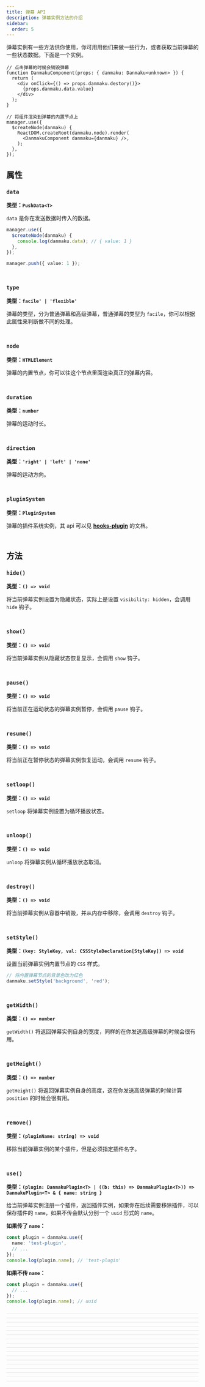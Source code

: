 ```yaml
---
title: 弹幕 API
description: 弹幕实例方法的介绍
sidebar:
  order: 5
---
```


弹幕实例有一些方法供你使用，你可用用他们来做一些行为，或者获取当前弹幕的一些状态数据。下面是一个实例。

```tsx title="init.tsx"
// 点击弹幕的时候会销毁弹幕
function DanmakuComponent(props: { danmaku: Danmaku<unknown> }) {
  return (
    <div onClick={() => props.danmaku.destory()}>
      {props.danmaku.data.value}
    </div>
  );
}

// 将组件渲染到弹幕的内置节点上
manager.use({
  $createNode(danmaku) {
    ReactDOM.createRoot(danmaku.node).render(
      <DanmakuComponent danmaku={danmaku} />,
    );
  },
});
```

## 属性

### `data`

**类型：`PushData<T>`**

`data` 是你在发送数据时传入的数据。

```ts title="init.tsx"
manager.use({
  $createNode(danmaku) {
    console.log(danmaku.data); // { value: 1 }
  },
});

manager.push({ value: 1 });
```

<div style="border-bottom: 0.5px solid #e2e2e3; padding: 10px 0" />

### `type`

**类型：`facile' | 'flexible'`**

弹幕的类型，分为普通弹幕和高级弹幕，普通弹幕的类型为 `facile`，你可以根据此属性来判断做不同的处理。

<div style="border-bottom: 0.5px solid #e2e2e3; padding: 10px 0" />

### `node`

**类型：`HTMLElement`**

弹幕的内置节点，你可以往这个节点里面渲染真正的弹幕内容。

<div style="border-bottom: 0.5px solid #e2e2e3; padding: 10px 0" />

### `duration`

**类型：`number`**

弹幕的运动时长。

<div style="border-bottom: 0.5px solid #e2e2e3; padding: 10px 0" />

### `direction`

**类型：`'right' | 'left' | 'none'`**

弹幕的运动方向。

<div style="border-bottom: 0.5px solid #e2e2e3; padding: 10px 0" />

### `pluginSystem`

**类型：`PluginSystem`**

弹幕的插件系统实例，其 api 可以见 [**hooks-plugin**](https://github.com/imtaotao/hooks-plugin?tab=readme-ov-file#apis) 的文档。

<div style="border-bottom: 0.5px solid #e2e2e3; padding: 10px 0" />

## 方法

### `hide()`

**类型：`() => void`**

将当前弹幕实例设置为隐藏状态，实际上是设置 `visibility: hidden`，会调用 `hide` 钩子。

<div style="border-bottom: 0.5px solid #e2e2e3; padding: 10px 0" />

### `show()`

**类型：`() => void`**

将当前弹幕实例从隐藏状态恢复显示，会调用 `show` 钩子。

<div style="border-bottom: 0.5px solid #e2e2e3; padding: 10px 0" />

### `pause()`

**类型：`() => void`**

将当前正在运动状态的弹幕实例暂停，会调用 `pause` 钩子。

<div style="border-bottom: 0.5px solid #e2e2e3; padding: 10px 0" />

### `resume()`

**类型：`() => void`**

将当前正在暂停状态的弹幕实例恢复运动，会调用 `resume` 钩子。

<div style="border-bottom: 0.5px solid #e2e2e3; padding: 10px 0" />

### `setloop()`

**类型：`() => void`**

`setloop` 将弹幕实例设置为循环播放状态。

<div style="border-bottom: 0.5px solid #e2e2e3; padding: 10px 0" />

### `unloop()`

**类型：`() => void`**

`unloop` 将弹幕实例从循环播放状态取消。

<div style="border-bottom: 0.5px solid #e2e2e3; padding: 10px 0" />

### `destroy()`

**类型：`() => void`**

将当前弹幕实例从容器中销毁，并从内存中移除，会调用 `destroy` 钩子。

<div style="border-bottom: 0.5px solid #e2e2e3; padding: 10px 0" />

### `setStyle()`

**类型：`(key: StyleKey, val: CSSStyleDeclaration[StyleKey]) => void`**

设置当前弹幕实例内置节点的 `CSS` 样式。

```ts
// 将内置弹幕节点的背景色改为红色
danmaku.setStyle('background', 'red');
```

<div style="border-bottom: 0.5px solid #e2e2e3; padding: 10px 0" />

### `getWidth()`

**类型：`() => number`**

`getWidth()` 将返回弹幕实例自身的宽度，同样的在你发送高级弹幕的时候会很有用。

<div style="border-bottom: 0.5px solid #e2e2e3; padding: 10px 0" />

### `getHeight()`

**类型：`() => number`**

`getHeight()` 将返回弹幕实例自身的高度，这在你发送高级弹幕的时候计算 `position` 的时候会很有用。

<div style="border-bottom: 0.5px solid #e2e2e3; padding: 10px 0" />

### `remove()`

**类型：`(pluginName: string) => void`**

移除当前弹幕实例的某个插件，但是必须指定插件名字。

<div style="border-bottom: 0.5px solid #e2e2e3; padding: 10px 0" />

### `use()`

**类型：`(plugin: DanmakuPlugin<T> | ((b: this) => DanmakuPlugin<T>)) => DanmakuPlugin<T> & { name: string }`**

给当前弹幕实例注册一个插件，返回插件实例，如果你在后续需要移除插件，可以保存插件的 `name`，如果不传会默认分别一个 `uuid` 形式的 `name`。

**如果传了 `name`：**

```ts
const plugin = danmaku.use({
  name: 'test-plugin',
  // ...
});
console.log(plugin.name); // 'test-plugin'
```

**如果不传 `name`：**

```ts
const plugin = danmaku.use({
  // ...
});
console.log(plugin.name); // uuid
```
